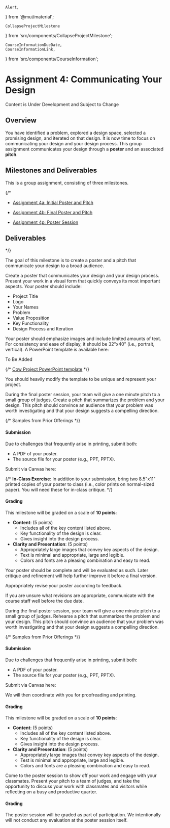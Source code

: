     Alert,
} from '@mui/material';


    CollapseProjectMilestone
} from 'src/components/CollapseProjectMilestone';

    CourseInformationDueDate,
    CourseInformationLink,
} from 'src/components/CourseInformation';


# Assignment 4: Communicating Your Design

<Alert severity='error'>Content is Under Development and Subject to Change</Alert>

## Overview

You have identified a problem, explored a design space, selected a promising design, and iterated on that design.
It is now time to focus on communicating your design and your design process.
This group assignment communicates your design through a __poster__ and an associated __pitch__.

## Milestones and Deliverables

This is a group assignment, consisting of three milestones.

{/*

* [Assignment 4a: Initial Poster and Pitch](#id-4a-initial-poster-and-pitch)

  <p><CourseInformationDueDate dueDateName='dueDateAssignment4a' /></p>

* [Assignment 4b: Final Poster and Pitch](#id-4b-final-poster-and-pitch)

  <p><CourseInformationDueDate dueDateName='dueDateAssignment4b' /></p>

* [Assignment 4p: Poster Session](#id-4p-poster-session)

  <p><CourseInformationDueDate dueDateName='dueDateAssignment4p' /></p>

## Deliverables

*/}

<CollapseProjectMilestone heading='4a: Initial Poster and Pitch' dueDateName='dueDateAssignment4a'>




The goal of this milestone is to create a poster and a pitch that communicate your design to a broad audience.

Create a poster that communicates your design and your design process.
Present your work in a visual form that quickly conveys its most important aspects.
Your poster should include:

- Project Title
- Logo
- Your Names
- Problem
- Value Proposition
- Key Functionality
- Design Process and Iteration

Your poster should emphasize images and include limited amounts of text.
For consistency and ease of display, it should be 32"x40" (i.e., portrait, vertical).
A PowerPoint template is available here:

<Alert severity='error'>To Be Added</Alert>

{/*
[Cow Project PowerPoint template](/assets/samples/4a/poster_template.ppt)
*/}

You should heavily modify the template to be unique and represent your project.

During the final poster session, your team will give a one minute pitch to a small group of judges.
Create a pitch that summarizes the problem and your design.
This pitch should convince an audience that your problem was worth investigating and that your design suggests a compelling direction.

{/* Samples from Prior Offerings
<app-assignment-samples sampleToLink="4a"></app-assignment-samples>
*/}

#### Submission

Due to challenges that frequently arise in printing, submit both:

- A PDF of your poster.
- The source file for your poster (e.g., PPT, PPTX).

<ContributionStatementReference />

Submit via Canvas here:

<p><CourseInformationLink linkName='linkCanvasAssignment4a' /></p>

{/*
**In-Class Exercise**:
In addition to your submission, bring two 8.5"x11" printed copies of your poster to class (i.e., color prints on normal-sized paper).
You will need these for in-class critique.
*/}

#### Grading

This milestone will be graded on a scale of __10 points__:

- __Content__: (5 points)
  - Includes all of the key content listed above.
  - Key functionality of the design is clear.
  - Gives insight into the design process.
- __Clarity and Presentation__: (5 points)
  - Appropriately large images that convey key aspects of the design.
  - Text is minimal and appropriate, large and legible.
  - Colors and fonts are a pleasing combination and easy to read.

Your poster should be complete and will be evaluated as such.
Later critique and refinement will help further improve it before a final version.
</CollapseProjectMilestone>

<CollapseProjectMilestone heading='4b: Final Poster and Pitch' dueDateName='dueDateAssignment4b'>

Appropriately revise your poster according to feedback.

If you are unsure what revisions are appropriate, communicate with the course staff well before the due date.

During the final poster session, your team will give a one minute pitch to a small group of judges.
Rehearse a pitch that summarizes the problem and your design.
This pitch should convince an audience that your problem was worth investigating and that your design suggests a compelling direction.

{/* Samples from Prior Offerings
<app-assignment-samples sampleToLink="4a"></app-assignment-samples>
*/}

#### Submission

Due to challenges that frequently arise in printing, submit both:

- A PDF of your poster.
- The source file for your poster (e.g., PPT, PPTX).

<ContributionStatementReference />

Submit via Canvas here:

<p><CourseInformationLink linkName='linkCanvasAssignment4a' /></p>

We will then coordinate with you for proofreading and printing.

#### Grading

This milestone will be graded on a scale of __10 points__:

- __Content__: (5 points)
  - Includes all of the key content listed above.
  - Key functionality of the design is clear.
  - Gives insight into the design process.
- __Clarity and Presentation__: (5 points)
  - Appropriately large images that convey key aspects of the design.
  - Test is minimal and appropriate, large and legible.
  - Colors and fonts are a pleasing combination and easy to read.

</CollapseProjectMilestone>

<CollapseProjectMilestone heading='4p: Poster Session' dueDateName='dueDateAssignment4p'>



Come to the poster session to show off your work and engage with your classmates.
Present your pitch to a team of judges,
and take the opportunity to discuss your work with classmates and visitors while reflecting on a busy and productive quarter.

#### Grading

The poster session will be graded as part of participation.
We intentionally will not conduct any evaluation at the poster session itself.
</CollapseProjectMilestone>